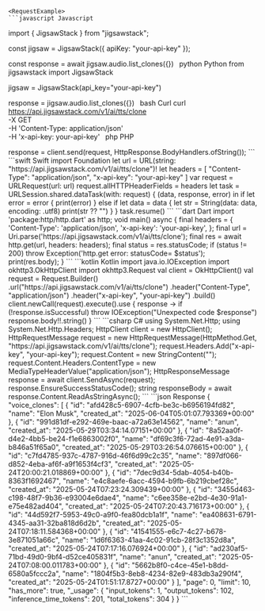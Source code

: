 
    <RequestExample>
    ```javascript Javascript
import { JigsawStack } from "jigsawstack";

const jigsaw = JigsawStack({ apiKey: "your-api-key" });

const response = await jigsaw.audio.list_clones({})
    ```
    ```python Python
from jigsawstack import JigsawStack

jigsaw = JigsawStack(api_key="your-api-key")

response = jigsaw.audio.list_clones({})
    ```
    ```bash Curl
curl https://api.jigsawstack.com/v1/ai/tts/clone \
 -X GET \
 -H 'Content-Type: application/json' \
 -H 'x-api-key: your-api-key'
    ```
    ```php PHP
<?php
$ch = curl_init();
curl_setopt($ch, CURLOPT_URL, 'https://api.jigsawstack.com/v1/ai/tts/clone');
curl_setopt($ch, CURLOPT_RETURNTRANSFER, true);
curl_setopt($ch, CURLOPT_CUSTOMREQUEST, 'GET');
curl_setopt($ch, CURLOPT_HTTPHEADER, [
    'Content-Type: application/json',
    'x-api-key: your-api-key',
]);

$response = curl_exec($ch);

curl_close($ch);

    ```
    ```ruby Ruby
require 'net/http'

uri = URI('https://api.jigsawstack.com/v1/ai/tts/clone')
req = Net::HTTP::Get.new(uri)
req.content_type = 'application/json'
req['x-api-key'] = 'your-api-key'

req_options = {
  use_ssl: uri.scheme == 'https'
}
res = Net::HTTP.start(uri.hostname, uri.port, req_options) do |http|
  http.request(req)
end

    ```
    ```go Go
package main

import (
	"fmt"
	"io"
	"log"
	"net/http"
)

func main() {
	client := &http.Client{}
	req, err := http.NewRequest("GET", "https://api.jigsawstack.com/v1/ai/tts/clone", nil)
	if err != nil {
		log.Fatal(err)
	}
	req.Header.Set("Content-Type", "application/json")
	req.Header.Set("x-api-key", "your-api-key")
	resp, err := client.Do(req)
	if err != nil {
		log.Fatal(err)
	}
	defer resp.Body.Close()
	bodyText, err := io.ReadAll(resp.Body)
	if err != nil {
		log.Fatal(err)
	}
	fmt.Printf("%s\n", bodyText)
}

    ```
    ```java Java
import java.io.IOException;
import java.net.URI;
import java.net.http.HttpClient;
import java.net.http.HttpRequest;
import java.net.http.HttpResponse;

HttpClient client = HttpClient.newHttpClient();

HttpRequest request = HttpRequest.newBuilder()
    .uri(URI.create("https://api.jigsawstack.com/v1/ai/tts/clone"))
    .GET()
    .setHeader("Content-Type", "application/json")
    .setHeader("x-api-key", "your-api-key")
    .build();

HttpResponse<String> response = client.send(request, HttpResponse.BodyHandlers.ofString());

    ```
    ```swift Swift
import Foundation

let url = URL(string: "https://api.jigsawstack.com/v1/ai/tts/clone")!
let headers = [
    "Content-Type": "application/json",
    "x-api-key": "your-api-key"
]

var request = URLRequest(url: url)
request.allHTTPHeaderFields = headers

let task = URLSession.shared.dataTask(with: request) { (data, response, error) in
    if let error = error {
        print(error)
    } else if let data = data {
        let str = String(data: data, encoding: .utf8)
        print(str ?? "")
    }
}

task.resume()

    ```
    ```dart Dart
import 'package:http/http.dart' as http;

void main() async {
  final headers = {
    'Content-Type': 'application/json',
    'x-api-key': 'your-api-key',
  };

  final url = Uri.parse('https://api.jigsawstack.com/v1/ai/tts/clone');

  final res = await http.get(url, headers: headers);
  final status = res.statusCode;
  if (status != 200) throw Exception('http.get error: statusCode= $status');

  print(res.body);
}

    ```
    ```kotlin Kotlin
import java.io.IOException
import okhttp3.OkHttpClient
import okhttp3.Request

val client = OkHttpClient()

val request = Request.Builder()
  .url("https://api.jigsawstack.com/v1/ai/tts/clone")
  .header("Content-Type", "application/json")
  .header("x-api-key", "your-api-key")
  .build()

client.newCall(request).execute().use { response ->
  if (!response.isSuccessful) throw IOException("Unexpected code $response")
  response.body!!.string()
}

    ```
    ```csharp C#
using System.Net.Http;
using System.Net.Http.Headers;

HttpClient client = new HttpClient();

HttpRequestMessage request = new HttpRequestMessage(HttpMethod.Get, "https://api.jigsawstack.com/v1/ai/tts/clone");

request.Headers.Add("x-api-key", "your-api-key");

request.Content = new StringContent("");
request.Content.Headers.ContentType = new MediaTypeHeaderValue("application/json");

HttpResponseMessage response = await client.SendAsync(request);
response.EnsureSuccessStatusCode();
string responseBody = await response.Content.ReadAsStringAsync();

    ```
    </RequestExample>
    <ResponseExample>
    ```json Response
{
      "voice_clones": [
            {
                  "id": "afd428c5-6907-4cfb-be3c-b6956194fd82",
                  "name": "Elon Musk",
                  "created_at": "2025-06-04T05:01:07.793369+00:00"
            },
            {
                  "id": "991d81df-e292-469e-baac-a72a63e14562",
                  "name": "anun",
                  "created_at": "2025-05-29T03:34:14.07151+00:00"
            },
            {
                  "id": "8a52aa0f-d4e2-4bb5-be24-f1e6863002f0",
                  "name": "df69c3f6-72ad-4e91-a3da-b846a51f65a0",
                  "created_at": "2025-05-29T03:26:54.076615+00:00"
            },
            {
                  "id": "c7fd4785-937c-4787-916d-46f6d99c2c35",
                  "name": "897df066-d852-4eba-af6f-a9f1653f4cf3",
                  "created_at": "2025-05-24T20:00:21.018869+00:00"
            },
            {
                  "id": "7dec9d34-5dab-4054-b40b-8363f1692467",
                  "name": "e4c8aefe-6acc-4594-b9fb-6b219cbef28c",
                  "created_at": "2025-05-24T07:23:24.309439+00:00"
            },
            {
                  "id": "3455d463-c198-48f7-9b36-e93004e6dae4",
                  "name": "c6ee358e-e2bd-4e30-91a1-e75e482ad404",
                  "created_at": "2025-05-24T07:20:43.716173+00:00"
            },
            {
                  "id": "44d592f7-5953-49c0-a9f0-fea80dcb1a1f",
                  "name": "ea408631-6791-4345-aa31-32ba818d6d2b",
                  "created_at": "2025-05-24T07:18:11.584368+00:00"
            },
            {
                  "id": "41541555-e6c7-4c27-b678-3e871051a66c",
                  "name": "1d6f6363-41aa-4c02-91cb-28f3c1352d8a",
                  "created_at": "2025-05-24T07:17:16.076924+00:00"
            },
            {
                  "id": "ad230af5-71bd-49d0-9bf4-d52ce405831f",
                  "name": "anun",
                  "created_at": "2025-05-24T07:08:00.011783+00:00"
            },
            {
                  "id": "5662b8f0-c4ce-45e1-b8dd-6580a5fccc2a",
                  "name": "1804f5b3-8eb8-4234-82e9-483db3a290f4",
                  "created_at": "2025-05-24T01:51:17.8727+00:00"
            }
      ],
      "page": 0,
      "limit": 10,
      "has_more": true,
      "_usage": {
            "input_tokens": 1,
            "output_tokens": 102,
            "inference_time_tokens": 201,
            "total_tokens": 304
      }
}
    ```
    </ResponseExample>
    
    